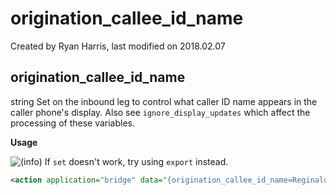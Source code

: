 
# origination_callee_id_name 

 Created by  Ryan Harris, last modified on 2018.02.07

## origination_callee_id_name

string Set on the inbound leg to control what caller ID name appears in the caller phone's display. Also see `ignore_display_updates` which affect the processing of these variables.

**Usage**

![(info)](/images/icons/emoticons/information.svg) If `set` doesn't work, try using `export` instead.

```xml
<action application="bridge" data="{origination_callee_id_name=Reginald}sofia/gateway/provider/<Reginald's cellphone number>" />
```


